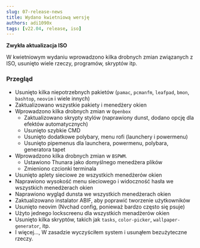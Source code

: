 ```yaml
---
slug: 07-release-news
title: Wydano kwietniową wersję
authors: adi1090x
tags: [v22.04, release, iso]
---
```


**Zwykła aktualizacja ISO**

W kwietniowym wydaniu wprowadzono kilka drobnych zmian związanych z ISO, usunięto wiele rzeczy, programów, skryptów itp.

<!--truncate-->

### Przegląd

- Usunięto kilka niepotrzebnych pakietów (`pamac`, `pcmanfm`, `leafpad`, `bmon`, `bashtop`, `neovim` i wiele innych)
- Zaktualizowano wszystkie pakiety i menedżery okien
- Wprowadzono kilka drobnych zmian w `Openbox`
  - Zaktualizowano skrypty stylów (naprawiony dunst, dodano opcję dla efektów automatycznych)
  - Usunięto szybkie CMD
  - Usunięto dodatkowe polybary, menu rofi (launchery i powermenu)
  - Usunięto pipemenus dla launchera, powermenu, polybara, generatora tapet
- Wprowadzono kilka drobnych zmian w `BSPWM`.
  - Ustawiono Thunara jako domyślnego menedżera plików
  - Zmieniono czcionki terminala
- Usunięto aplety sieciowe ze wszystkich menedżerów okien
- Naprawiono wysokość menu sieciowego i widoczność hasła we wszystkich menedżerach okien
- Naprawiono wygląd dunsta we wszystkich menedżerach okien
- Zaktualizowano instalator ABIF, aby poprawić tworzenie użytkowników
- Usunięto neovim (Nvchad config, ponieważ bardzo często się psuje)
- Użyto jednego lockscreenu dla wszystkich menadżerów okien
- Usunięto kilka skryptów, takich jak `tasks`, `color-picker`, `wallpaper-generator`, itp.
- I więcej..., W zasadzie wyczyściłem system i usunąłem bezużyteczne rzeczy.